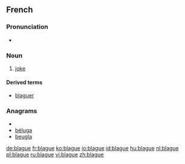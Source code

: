 ==French==

===Pronunciation===
* {{audio|Fr-blague.ogg|Audio}}

===Noun===
{{fr-noun|f}}

# [[joke]]

====Derived terms====
*[[blaguer]]

===Anagrams===
* {{alphagram|abeglu}}
* [[béluga#French|béluga]]
* [[beugla#French|beugla]]

[[de:blague]]
[[fr:blague]]
[[ko:blague]]
[[io:blague]]
[[id:blague]]
[[hu:blague]]
[[nl:blague]]
[[pl:blague]]
[[ru:blague]]
[[vi:blague]]
[[zh:blague]]